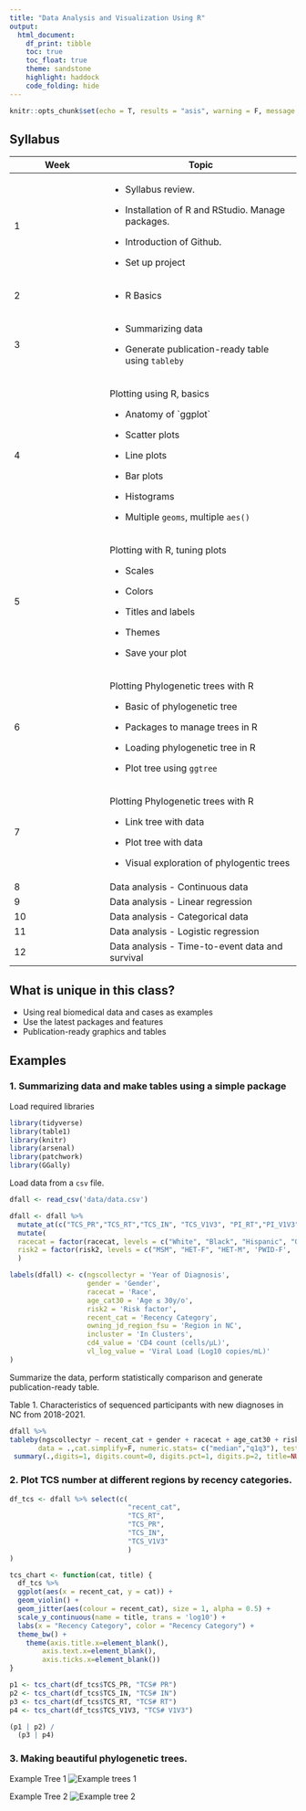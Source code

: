 ```yaml
---
title: "Data Analysis and Visualization Using R"
output:
  html_document:
    df_print: tibble
    toc: true
    toc_float: true
    theme: sandstone
    highlight: haddock
    code_folding: hide
---
```


```r
knitr::opts_chunk$set(echo = T, results = "asis", warning = F, message = F)
```

## Syllabus

+---------------------------+------------------------------------------------------+
| Week                      | Topic                                                |
+===========================+======================================================+
| 1                         | -   Syllabus review.                                 |
|                           |                                                      |
|                           | -   Installation of R and RStudio. Manage packages.  |
|                           |                                                      |
|                           | -   Introduction of Github.                          |
|                           |                                                      |
|                           | -   Set up project                                   |
+---------------------------+------------------------------------------------------+
| 2                         | -   R Basics                                         |
+---------------------------+------------------------------------------------------+
| 3                         | -   Summarizing data                                 |
|                           |                                                      |
|                           | -   Generate publication-ready table using `tableby` |
+---------------------------+------------------------------------------------------+
| 4                         | Plotting using R, basics                             |
|                           |                                                      |
|                           | -   Anatomy of \`ggplot\`                            |
|                           |                                                      |
|                           | -   Scatter plots                                    |
|                           |                                                      |
|                           | -   Line plots                                       |
|                           |                                                      |
|                           | -   Bar plots                                        |
|                           |                                                      |
|                           | -   Histograms                                       |
|                           |                                                      |
|                           | -   Multiple `geoms`, multiple `aes()`               |
+---------------------------+------------------------------------------------------+
| 5                         | Plotting with R, tuning plots                        |
|                           |                                                      |
|                           | -   Scales                                           |
|                           |                                                      |
|                           | -   Colors                                           |
|                           |                                                      |
|                           | -   Titles and labels                                |
|                           |                                                      |
|                           | -   Themes                                           |
|                           |                                                      |
|                           | -   Save your plot                                   |
+---------------------------+------------------------------------------------------+
| 6                         | Plotting Phylogenetic trees with R                   |
|                           |                                                      |
|                           | -   Basic of phylogenetic tree                       |
|                           |                                                      |
|                           | -   Packages to manage trees in R                    |
|                           |                                                      |
|                           | -   Loading phylogenetic tree in R                   |
|                           |                                                      |
|                           | -   Plot tree using `ggtree`                         |
+---------------------------+------------------------------------------------------+
| 7                         | Plotting Phylogenetic trees with R                   |
|                           |                                                      |
|                           | -   Link tree with data                              |
|                           |                                                      |
|                           | -   Plot tree with data                              |
|                           |                                                      |
|                           | -   Visual exploration of phylogentic trees          |
+---------------------------+------------------------------------------------------+
| 8                         | Data analysis - Continuous data                      |
+---------------------------+------------------------------------------------------+
| 9                         | Data analysis - Linear regression                    |
+---------------------------+------------------------------------------------------+
| 10                        | Data analysis - Categorical data                     |
+---------------------------+------------------------------------------------------+
| 11                        | Data analysis - Logistic regression                  |
+---------------------------+------------------------------------------------------+
| 12                        | Data analysis - Time-to-event data and survival      |
+---------------------------+------------------------------------------------------+


## What is unique in this class?

-   Using real biomedical data and cases as examples
-   Use the latest packages and features
-   Publication-ready graphics and tables


## Examples

### 1. Summarizing data and make tables using a simple package

Load required libraries

```r
library(tidyverse)
library(table1)
library(knitr)
library(arsenal)
library(patchwork)
library(GGally)
```


Load data from a `csv` file.

```r
dfall <- read_csv('data/data.csv')

dfall <- dfall %>% 
  mutate_at(c("TCS_PR","TCS_RT","TCS_IN", "TCS_V1V3", "PI_RT","PI_V1V3","DIST20_RT", "DIST20_V1V3"), funs(as.numeric)) %>% 
  mutate(
  racecat = factor(racecat, levels = c("White", "Black", "Hispanic", "Other/Unkn")),
  risk2 = factor(risk2, levels = c("MSM", "HET-F", "HET-M", 'PWID-F', 'PWID-M', 'OTHER/UNKN'))
  )

labels(dfall) <- c(ngscollectyr = 'Year of Diagnosis', 
                   gender = 'Gender',
                   racecat = 'Race',
                   age_cat30 = 'Age ≤ 30y/o',
                   risk2 = 'Risk factor',
                   recent_cat = 'Recency Category',
                   owning_jd_region_fsu = 'Region in NC',
                   incluster = 'In Clusters',
                   cd4_value = 'CD4 count (cells/µL)',
                   vl_log_value = 'Viral Load (Log10 copies/mL)'
)

```

Summarize the data, perform statistically comparison and generate publication-ready table.

Table 1. Characteristics of sequenced participants with new diagnoses in NC from 2018-2021.

```r

dfall %>% 
tableby(ngscollectyr ~ recent_cat + gender + racecat + age_cat30 + risk2 + owning_jd_region_fsu + incluster + cd4_value + vl_log_value, 
       data = .,cat.simplify=F, numeric.stats= c("median","q1q3"), test=T) %>% 
 summary(.,digits=1, digits.count=0, digits.pct=1, digits.p=2, title=NULL)


```

### 2. Plot TCS number at different regions by recency categories.

```r
df_tcs <- dfall %>% select(c(
                             "recent_cat",
                             "TCS_RT",
                             "TCS_PR",
                             "TCS_IN",
                             "TCS_V1V3"
                             )
)

tcs_chart <- function(cat, title) {
  df_tcs %>% 
  ggplot(aes(x = recent_cat, y = cat)) + 
  geom_violin() + 
  geom_jitter(aes(colour = recent_cat), size = 1, alpha = 0.5) + 
  scale_y_continuous(name = title, trans = 'log10') +
  labs(x = "Recency Category", color = "Recency Category") + 
  theme_bw() + 
    theme(axis.title.x=element_blank(),
        axis.text.x=element_blank(),
        axis.ticks.x=element_blank())
}

p1 <- tcs_chart(df_tcs$TCS_PR, "TCS# PR")
p2 <- tcs_chart(df_tcs$TCS_IN, "TCS# IN")
p3 <- tcs_chart(df_tcs$TCS_RT, "TCS# RT")
p4 <- tcs_chart(df_tcs$TCS_V1V3, "TCS# V1V3")

(p1 | p2) /
  (p3 | p4)


```

### 3. Making beautiful phylogenetic trees.

Example Tree 1 ![Example trees 1](./img/msaplot-1.png)

Example Tree 2 ![Example tree 2](./img/tree2.png)
